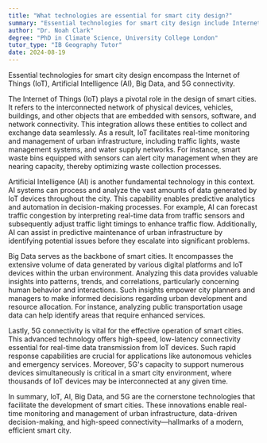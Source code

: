```yaml
---
title: "What technologies are essential for smart city design?"
summary: "Essential technologies for smart city design include Internet of Things (IoT), Artificial Intelligence (AI), Big Data, and 5G connectivity."
author: "Dr. Noah Clark"
degree: "PhD in Climate Science, University College London"
tutor_type: "IB Geography Tutor"
date: 2024-08-19
---
```


Essential technologies for smart city design encompass the Internet of Things (IoT), Artificial Intelligence (AI), Big Data, and 5G connectivity.

The Internet of Things (IoT) plays a pivotal role in the design of smart cities. It refers to the interconnected network of physical devices, vehicles, buildings, and other objects that are embedded with sensors, software, and network connectivity. This integration allows these entities to collect and exchange data seamlessly. As a result, IoT facilitates real-time monitoring and management of urban infrastructure, including traffic lights, waste management systems, and water supply networks. For instance, smart waste bins equipped with sensors can alert city management when they are nearing capacity, thereby optimizing waste collection processes.

Artificial Intelligence (AI) is another fundamental technology in this context. AI systems can process and analyze the vast amounts of data generated by IoT devices throughout the city. This capability enables predictive analytics and automation in decision-making processes. For example, AI can forecast traffic congestion by interpreting real-time data from traffic sensors and subsequently adjust traffic light timings to enhance traffic flow. Additionally, AI can assist in predictive maintenance of urban infrastructure by identifying potential issues before they escalate into significant problems.

Big Data serves as the backbone of smart cities. It encompasses the extensive volume of data generated by various digital platforms and IoT devices within the urban environment. Analyzing this data provides valuable insights into patterns, trends, and correlations, particularly concerning human behavior and interactions. Such insights empower city planners and managers to make informed decisions regarding urban development and resource allocation. For instance, analyzing public transportation usage data can help identify areas that require enhanced services.

Lastly, 5G connectivity is vital for the effective operation of smart cities. This advanced technology offers high-speed, low-latency connectivity essential for real-time data transmission from IoT devices. Such rapid response capabilities are crucial for applications like autonomous vehicles and emergency services. Moreover, 5G's capacity to support numerous devices simultaneously is critical in a smart city environment, where thousands of IoT devices may be interconnected at any given time.

In summary, IoT, AI, Big Data, and 5G are the cornerstone technologies that facilitate the development of smart cities. These innovations enable real-time monitoring and management of urban infrastructure, data-driven decision-making, and high-speed connectivity—hallmarks of a modern, efficient smart city.
    